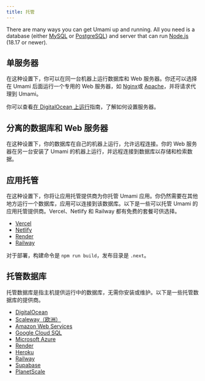 ```yaml
---
title: 托管
---
```


There are many ways you can get Umami up and running.
All you need is a database (either [MySQL](https://www.mysql.com/) or [PostgreSQL](https://www.postgresql.org/))
and server that can run [Node.js](https://nodejs.org/) (18.17 or newer).

## 单服务器

在这种设置下，你可以在同一台机器上运行数据库和 Web 服务器。你还可以选择在 Umami 后面运行一个专用的 Web 服务器，如 [Nginx](https://www.nginx.com/)或 [Apache](https://httpd.apache.org/)，并将请求代理到 Umami。

你可以查看[在 DigitalOcean 上运行](/docs/running-on-digitalocean)指南，了解如何设置服务器。

## 分离的数据库和 Web 服务器

在这种设置下，你的数据库在自己的机器上运行，允许远程连接。你的 Web 服务器在另一台安装了 Umami 的机器上运行，并远程连接到数据库以存储和检索数据。

## 应用托管

在这种设置下，你将让应用托管提供商为你托管 Umami 应用。你仍然需要在其他地方运行一个数据库，应用可以连接到该数据库。以下是一些可以托管 Umami 的应用托管提供商。Vercel、Netlify 和 Railway 都有免费的套餐可供选择。

- [Vercel](https://vercel.com/)
- [Netlify](https://www.netlify.com/)
- [Render](https://render.com/)
- [Railway](https://railway.app/)

对于部署，构建命令是 `npm run build`，发布目录是 `.next`。

## 托管数据库

托管数据库是指主机提供运行中的数据库，无需你安装或维护。以下是一些托管数据库的提供商。

- [DigitalOcean](https://www.digitalocean.com/products/managed-databases/)
- [Scaleway（欧洲）](https://www.scaleway.com/en/database/)
- [Amazon Web Services](https://aws.amazon.com/products/databases/)
- [Google Cloud SQL](https://cloud.google.com/sql/)
- [Microsoft Azure](https://azure.microsoft.com/en-us/services/#databases)
- [Render](https://render.com/pricing#databases)
- [Heroku](https://www.heroku.com/postgres)
- [Railway](https://docs.railway.app/databases/postgresql/)
- [Supabase](https://supabase.com/database)
- [PlanetScale](https://planetscale.com/)
